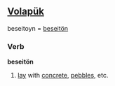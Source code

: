 ==[[Volapük]]==
beseitoyn = [[beseitön]]

===Verb===
'''beseitön'''

# [[lay]] with [[concrete]], [[pebbles]], etc.